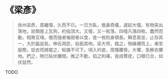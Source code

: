 # 《梁彥》

> 徐州梁彥，患齇嚏，久而不已。一日方臥，覺鼻奇癢，遽起大嚏。有物突出落地，狀類屋上瓦狗，約指頂大。又嚏，又一枚落。四嚏凡落四枚。蠢然而動，相聚互嗅。俄而強者嚙弱者以食，食一枚則身頓長。瞬息吞並，止存其一，大於鼫鼠矣。伸舌周匝，自舐其吻。梁大愕，踏之，物緣襪而上，漸至股際。捉衣而撼擺之，粘據不可下。頃入衿底，爬搔腰脅。大懼，急解衣擲地。捫之，物已貼伏腰間。推之不動，掐之則痛，竟成贅疣，口眼已合，如伏鼠然。

TODO
